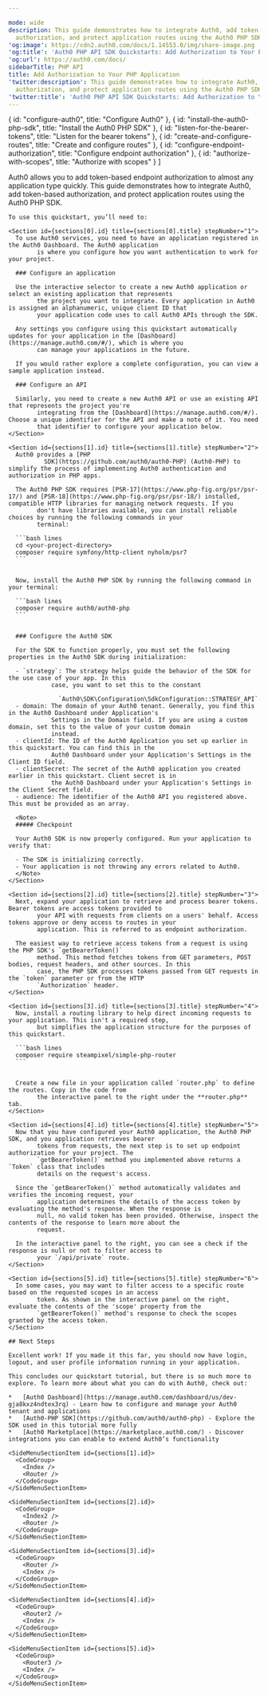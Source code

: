 ```yaml
---

mode: wide
description: This guide demonstrates how to integrate Auth0, add token-based
  authorization, and protect application routes using the Auth0 PHP SDK.
'og:image': https://cdn2.auth0.com/docs/1.14553.0/img/share-image.png
'og:title': 'Auth0 PHP API SDK Quickstarts: Add Authorization to Your PHP Application'
'og:url': https://auth0.com/docs/
sidebarTitle: PHP API
title: Add Authorization to Your PHP Application
'twitter:description': This guide demonstrates how to integrate Auth0, add token-based
  authorization, and protect application routes using the Auth0 PHP SDK.
'twitter:title': 'Auth0 PHP API SDK Quickstarts: Add Authorization to Your PHP Application'
---
```


  { id: "configure-auth0", title: "Configure Auth0" },
  { id: "install-the-auth0-php-sdk", title: "Install the Auth0 PHP SDK" },
  { id: "listen-for-the-bearer-tokens", title: "Listen for the bearer tokens" },
  { id: "create-and-configure-routes", title: "Create and configure routes" },
  { id: "configure-endpoint-authorization", title: "Configure endpoint authorization" },
  { id: "authorize-with-scopes", title: "Authorize with scopes" }
]

<Recipe>
  <Content>
    Auth0 allows you to add token-based endpoint authorization to almost any application type quickly. This guide
        demonstrates how to integrate Auth0, add token-based authorization, and protect application routes using the Auth0
        PHP SDK.

    To use this quickstart, you’ll need to:

    <Section id={sections[0].id} title={sections[0].title} stepNumber="1">
      To use Auth0 services, you need to have an application registered in the Auth0 Dashboard. The Auth0 application
            is where you configure how you want authentication to work for your project.

      ### Configure an application

      Use the interactive selector to create a new Auth0 application or select an existing application that represents
            the project you want to integrate. Every application in Auth0 is assigned an alphanumeric, unique client ID that
            your application code uses to call Auth0 APIs through the SDK.

      Any settings you configure using this quickstart automatically updates for your application in the [Dashboard](https://manage.auth0.com/#/), which is where you
            can manage your applications in the future.

      If you would rather explore a complete configuration, you can view a sample application instead.

      ### Configure an API

      Similarly, you need to create a new Auth0 API or use an existing API that represents the project you're
            integrating from the [Dashboard](https://manage.auth0.com/#/). Choose a unique identifier for the API and make a note of it. You need
            that identifier to configure your application below.
    </Section>

    <Section id={sections[1].id} title={sections[1].title} stepNumber="2">
      Auth0 provides a [PHP
              SDK](https://github.com/auth0/auth0-PHP) (Auth0-PHP) to simplify the process of implementing Auth0 authentication and authorization in PHP apps.

      The Auth0 PHP SDK requires [PSR-17](https://www.php-fig.org/psr/psr-17/) and [PSR-18](https://www.php-fig.org/psr/psr-18/) installed, compatible HTTP libraries for managing network requests. If you
            don't have libraries available, you can install reliable choices by running the following commands in your
            terminal:

      ```bash lines
      cd <your-project-directory>
      composer require symfony/http-client nyholm/psr7
      ```


      Now, install the Auth0 PHP SDK by running the following command in your terminal:

      ```bash lines
      composer require auth0/auth0-php
      ```


      ### Configure the Auth0 SDK

      For the SDK to function properly, you must set the following properties in the Auth0 SDK during initialization:

      - `strategy`: The strategy helps guide the behavior of the SDK for the use case of your app. In this
                case, you want to set this to the constant
                
                  `Auth0\SDK\Configuration\SdkConfiguration::STRATEGY_API`
      - domain: The domain of your Auth0 tenant. Generally, you find this in the Auth0 Dashboard under Application's
                Settings in the Domain field. If you are using a custom domain, set this to the value of your custom domain
                instead.
      - clientId: The ID of the Auth0 Application you set up earlier in this quickstart. You can find this in the
                Auth0 Dashboard under your Application's Settings in the Client ID field.
      - clientSecret: The secret of the Auth0 application you created earlier in this quickstart. Client secret is in
                the Auth0 Dashboard under your Application's Settings in the Client Secret field.
      - audience: The identifier of the Auth0 API you registered above. This must be provided as an array.

      <Note>
      ##### Checkpoint

      Your Auth0 SDK is now properly configured. Run your application to verify that:

      - The SDK is initializing correctly.
      - Your application is not throwing any errors related to Auth0.
      </Note>
    </Section>

    <Section id={sections[2].id} title={sections[2].title} stepNumber="3">
      Next, expand your application to retrieve and process bearer tokens. Bearer tokens are access tokens provided to
            your API with requests from clients on a users' behalf. Access tokens approve or deny access to routes in your
            application. This is referred to as endpoint authorization.

      The easiest way to retrieve access tokens from a request is using the PHP SDK's `getBearerToken()`
            method. This method fetches tokens from GET parameters, POST bodies, request headers, and other sources. In this
            case, the PHP SDK processes tokens passed from GET requests in the `token` parameter or from the HTTP
            `Authorization` header.
    </Section>

    <Section id={sections[3].id} title={sections[3].title} stepNumber="4">
      Now, install a routing library to help direct incoming requests to your application. This isn't a required step,
            but simplifies the application structure for the purposes of this quickstart.

      ```bash lines
      composer require steampixel/simple-php-router
      ```


      Create a new file in your application called `router.php` to define the routes. Copy in the code from
            the interactive panel to the right under the **router.php** tab.
    </Section>

    <Section id={sections[4].id} title={sections[4].title} stepNumber="5">
      Now that you have configured your Auth0 application, the Auth0 PHP SDK, and you application retrieves bearer
            tokens from requests, the next step is to set up endpoint authorization for your project. The
            `getBearerToken()` method you implemented above returns a `Token` class that includes
            details on the request's access.

      Since the `getBearerToken()` method automatically validates and verifies the incoming request, your
            application determines the details of the access token by evaluating the method's response. When the response is
            null, no valid token has been provided. Otherwise, inspect the contents of the response to learn more about the
            request.

      In the interactive panel to the right, you can see a check if the response is null or not to filter access to
            your `/api/private` route.
    </Section>

    <Section id={sections[5].id} title={sections[5].title} stepNumber="6">
      In some cases, you may want to filter access to a specific route based on the requested scopes in an access
            token. As shown in the interactive panel on the right, evaluate the contents of the 'scope' property from the
            `getBearerToken()` method's response to check the scopes granted by the access token.
    </Section>

    ## Next Steps

    Excellent work! If you made it this far, you should now have login, logout, and user profile information running in your application.

    This concludes our quickstart tutorial, but there is so much more to explore. To learn more about what you can do with Auth0, check out:

    *   [Auth0 Dashboard](https://manage.auth0.com/dashboard/us/dev-gja8kxz4ndtex3rq) - Learn how to configure and manage your Auth0 tenant and applications
    *   [Auth0-PHP SDK](https://github.com/auth0/auth0-php) - Explore the SDK used in this tutorial more fully
    *   [Auth0 Marketplace](https://marketplace.auth0.com/) - Discover integrations you can enable to extend Auth0’s functionality
  </Content>

  <SideMenu sections={sections}>
    <SideMenuSectionItem id={sections[0].id}>
      <SignUpForm />
    </SideMenuSectionItem>

    <SideMenuSectionItem id={sections[1].id}>
      <CodeGroup>
        <Index />
        <Router />
      </CodeGroup>
    </SideMenuSectionItem>

    <SideMenuSectionItem id={sections[2].id}>
      <CodeGroup>
        <Index2 />
        <Router />
      </CodeGroup>
    </SideMenuSectionItem>

    <SideMenuSectionItem id={sections[3].id}>
      <CodeGroup>
        <Router />
        <Index />
      </CodeGroup>
    </SideMenuSectionItem>

    <SideMenuSectionItem id={sections[4].id}>
      <CodeGroup>
        <Router2 />
        <Index />
      </CodeGroup>
    </SideMenuSectionItem>

    <SideMenuSectionItem id={sections[5].id}>
      <CodeGroup>
        <Router3 />
        <Index />
      </CodeGroup>
    </SideMenuSectionItem>

  </SideMenu>
</Recipe>
